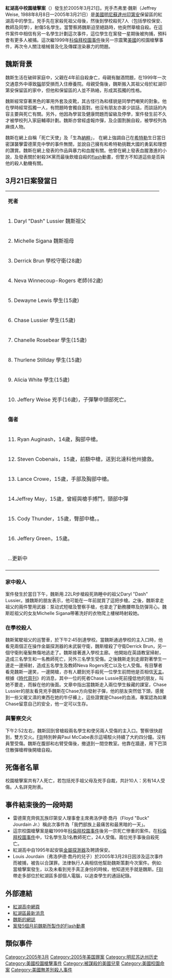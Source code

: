 {{Expand language|1=en|time=2021-06-15T08:12:21+00:00}}
{{Infobox terrorist attack
|title = 紅湖高中校園槍擊案
|image = Red_Lake_High_School-aerial_color.jpg
|caption = 紅湖高中校園槍擊案發生後學校現場
|location = [[美國|美國]][[明尼蘇達州|明尼蘇達州]]印地安保留區
|target = [[祖父母|祖父母]]、[[教師|教師]]、[[學生|學生]]、警衛
|date = 2005年3月21日
|time = 
|timezone = [[UTC|UTC]][[UTC-4|-4]]
|type = [[槍擊|槍擊]]、[[屠殺|屠殺]]
|fatalities = 10（含凶手）
|injuries = 14
|perps = [[傑夫利·魏斯|傑夫利·魏斯]]
|motive = 霸凌、個人壓力、憂鬱
}}
'''紅湖高中校園槍擊案'''（{{lang|en|Red Lake High School massacre}}）發生於2005年3月21日。兇手杰弗里·魏斯（Jeffrey Weise, 1988年8月8日—2005年3月21日）是[[美國|美國]][[明尼蘇達州|明尼蘇達州]][[印第安|印第安]]保留區的紅湖高中的學生。兇手先在家殺死祖父母後，然後到學校殺死7人（包括學校保安、教師及同學），射傷5名學生。當警察將魏斯迫至絕路時，他突然舉槍自殺。在這件案件中相信有另一名學生計劃這次事件，這位學生在案發一星期後被拘捕，預料會有更多人被捕。這次繼1999年[[科倫拜校園事件|科倫拜校園事件]]後另一宗震驚[[美國|美國]]的校園槍擊事件，再次令人關注槍械普及化及傳媒渲染暴力的問題。

== 魏斯背景 ==
魏斯生活在破碎家庭中，父親在4年前自殺身亡，母親有酗酒問題，在1999年一次交通意外中導致[[腦|腦]]部受損而入住療養院。母親受傷後，魏斯搬入其祖父母於紅湖印第安保留區的家中，但他和保留區的人並不熟絡，形成其孤獨的性格。

魏斯經常穿著黑色的軍用外套及皮靴，其古怪行為和樣貌是同學們嘲笑的對象。他在學時經常孤獨一人，有問題時會獨自面對。他沒有朋友亦甚少談話，而談話的內容主要與死亡有關。另外，他因為學習及健康問題而留級及停學，案件發生前不久才被學校列入家庭輔導計劃。魏斯亦曾經虛報炸彈，及企圖割腕自殺，被學校列為麻煩人物。

魏斯在網上自稱「死亡天使」及「生為[[納粹|納粹]]」， 在網上強調自己在[[希特勒|希特勒]]生日當日密謀襲擊雷德萊克中學的事件無關，並說自己擁有和希特勒挑戰大國的勇氣和理想的讚賞。魏斯在網上發表的作品與暴力和血腥有關。他曾在網上發表血腥激進的小說，及發表關於射殺3K黨而最後飲槍自殺的[[flash|flash]]動畫，但警方不知道這些是否與他的殺人動機有關。

== 3月21日案發當日 ==
{| style="float:right; margin:1em 1em 1em 1em; width:21em; border: 1px solid #a0a0a0; padding: 10px; background-color: #F5F5F5; text-align:left;"
|- style="text-align:center;"
|'''死者'''
|- style="text-align:left; font-size:x-small;"
|1.  Daryl "Dash" Lussier 魏斯祖父
|- style="text-align:left; font-size:x-small;"
|2. Michelle Sigana 魏斯祖母
|- style="text-align:left; font-size:x-small;"
|3. Derrick Brun 學校守衛(28歲)
|- style="text-align:left; font-size:x-small;"
|4. Neva Winnecoup-Rogers 老師(62歲)
|- style="text-align:left; font-size:x-small;"
|5. Dewayne Lewis 學生(15歲)
|- style="text-align:left; font-size:x-small;"
|6. Chase Lussier 學生(15歲)
|- style="text-align:left; font-size:x-small;"
|7. Chanelle Rosebear 學生(15歲)
|- style="text-align:left; font-size:x-small;"
|8. Thurlene Stillday 學生(15歲)
|- style="text-align:left; font-size:x-small;"
|9. Alicia White 學生(15歲)
|- style="text-align:left; font-size:x-small;"
|10. Jeffery Weise 兇手(16歲)，子彈擊中頭部死亡。
|- style="text-align:center;"
|'''傷者'''
|- style="text-align:left; font-size:x-small;"
|11. Ryan Auginash，14歲，胸部中槍。
|- style="text-align:left; font-size:x-small;"
|12. Steven Cobenais，15歲，前額中槍，送到北達科他州搶救。
|- style="text-align:left; font-size:x-small;"
|13. Lance Crowe，15歲，手部及胸部中槍。
|- style="text-align:left; font-size:x-small;"
|14.Jeffrey May，15歲，曾經與槍手搏鬥，頸部中彈
|- style="text-align:left; font-size:x-small;"
|15. Cody Thunder，15歲，臀部中槍。。
|- style="text-align:left; font-size:x-small;"
|16. Jeffery Green，15歲。
|- style="text-align:left; font-size:x-small;"
|...更新中
|- style="text-align:left; font-size:x-small;"
|}
=== 家中殺人 ===
案件發生於當日下午，魏斯用.22LR步槍殺死熟睡中的祖父Daryl "Dash" Lussier。據魏斯的朋友表示，他可能在一年前就買了這把步槍。之後，魏斯拿走祖父的兩件警用武器：泵动式短槍及警察手槍，也拿走了勤務腰帶及防彈背心。魏斯趁祖父的女友Michelle Sigana帶著洗好的衣物爬上樓梯時射殺她。

=== 在學校殺人 ===
魏斯駕駛祖父的巡警車，於下午2:45到達學校。當魏斯通過學校的主入口時，他看見兩個正在操作金屬探測器的未武裝守衛，魏斯槍殺了守衛Derrick Brun，另一個守衛則毫髮無傷地逃走了。魏斯接著進入學校主廊。
他開始在英語教室掃射，造成三名學生和一名教師死亡，另外三名學生受傷。之後魏斯走到走廊對著學生一邊走一邊掃射，造成五名學生及教師Neva Rogers死亡以及七人受傷。有目擊者看見魏斯一邊笑，一邊開槍，亦有人聽到兇手殺死一位學生前問他是否相信[[天主教|天主]]。
根據《[[時代周刊|時代周刊]]》的消息，其中一位的死者Chase Lussie死前撞低他的朋友，叫她不要走，而躲在他的後面。文章中指出當魏斯走入兩位學生躲藏的課室，Chase Lussier的朋友看見兇手魏斯在Chase方向發射子彈，他的朋友突然低下頭，感覺到一些又暖又濕的東西在她的牛仔褲上，這些證實是Chase的血液。專案認為如果Chase留意自己的安全，他一定可以生存。

=== 與警察交火 ===
下午2:52左右，魏斯回到曾槍殺兩名學生和使另兩人受傷的主入口。警察很快趕到，雙方交火。[[联邦调查局|FBI]]特別幹員Paul McCabe表示這場駁火持續了大約四分鐘。沒有員警受傷。魏斯在腹部和右臂受傷後，撤退到一間空教室。他靠在牆邊，用下巴頂住散彈槍桿後開槍自殺。

== 死傷者名單 ==
校園槍擊案共有7人死亡，若包括兇手祖父母及兇手自裁，共計10人：另有14人受傷。人名詳見附表。
<!--
===死者===

家庭成員:
* Daryl "Dash" Lussier，魏斯祖父
* Michelle Sigana，魏斯祖母

學校職員:
* Derrick Brun，28歲，學校守衛
* Neva Winnecoup-Rogers，62歲，老師

學生:
* Dewayne Lewis，15歲
* Chase Lussier，15歲
* Chanelle Rosebear，15歲
* thurlene Stillday，15歲
* Alicia White，15歲

兇手:
* Jeffery Weise，16歲，子彈擊中頭部死亡

===受傷者===
注意: 受傷者名單尚未完成。
* Ryan Auginash，14歲，胸部中槍。
* Steven Cobenais，15歲，前額中槍，送到北達科他州搶救。
* Lance Crowe，15歲，手部及胸部中槍。
* Jeffrey May，15歲，，曾經與槍手搏鬥，頸部中彈。
* Cody Thunder，15歲，臀部中槍。
* Jeffery Green，15歲。
-->

== 事件結束後的一段時期 ==
* 雷德萊克齊佩瓦族印第安人理事會主席弗洛伊德·喬丹（Floyd "Buck" Jourdain Jr.）稱此次事件為「我們部族上最痛苦和最黑暗的一天」。
* 這宗校園槍擊案是繼1999年[[科倫拜校園事件|科倫拜校園事件]]後另一宗死亡慘重的案件。在[[科倫拜校園事件|科倫拜校園事件]]中，12名學生及1名教師死亡，24人受傷。兩位兇手事後自殺死亡。
* 紅湖高中自1995年起安裝[[金屬探測器|金屬探測器]]及聘請保安。
* Louis Jourdain（弗洛伊德·喬丹的兒子）於2005年3月28日因涉及這次事件而被捕，被告以合謀罪。法律執行人員相信他幫助魏斯策劃今次案件。例如: 當槍擊案發生，以及未看到兇手真正身份的時候，他知道兇手就是魏斯。[[联邦调查局|FBI]]帶走多部位於紅湖區多部個人電腦，以追查學生的通話紀錄。

== 外部連結 ==
* [https://web.archive.org/web/20051226010520/http://www.paulbunyan.net/rlschools/ 紅湖高中網頁]
* [http://rlnn.com/ 紅湖區最新消息] {{Wayback|url=http://rlnn.com/ |date=20051108005341 }}
* [http://livejournal.com/users/weise/ 魏斯的網誌]
* [http://www.newgrounds.com/portal/view/195194 案發5個月前魏斯所製作的Flash動畫] {{Wayback|url=http://www.newgrounds.com/portal/view/195194 |date=20050326004457 }}
== 類似事件 ==
{{著名槍擊案|nocat}}

{{DEFAULTSORT:Red Lake紅湖高中校園槍擊案}}
[[Category:2005年3月|Category:2005年3月]]
[[Category:2005年美国罪案|Category:2005年美国罪案]]
[[Category:明尼苏达州历史|Category:明尼苏达州历史]]
[[Category:美國校園槍擊事件|Category:美國校園槍擊事件]]
[[Category:被謀殺的美國兒童|Category:被謀殺的美國兒童]]
[[Category:美國校園命案|Category:美國校園命案]]
[[Category:美國無差別殺人事件|Category:美國無差別殺人事件]]